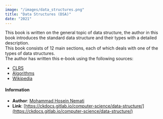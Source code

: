 ```yaml
---
image: "/images/data_structures.png"
title: "Data Structures (DSA)"
date: "2021"
---
```


This book is written on the general topic of data structure, the author in this book introduces the standard data structure and their types with a detailed description. <br />
This book consists of 12 main sections, each of which deals with one of the types of data structures. <br />
The author has written this e-book using the following sources:

-   [CLRS](https://www.amazon.com/Introduction-Algorithms-3rd-MIT-Press/dp/0262033844)
-   [Algorithms](https://www.amazon.com/Algorithms-4th-Robert-Sedgewick/dp/032157351X)
-   [Wikipedia](https://en.wikipedia.org/wiki/Data_structure)

#### Information

-   **Author**: [Mohammad Hosein Nemati](https://www.linkedin.com/in/mohammad-hosein-nemati-665b1813b/)
-   **Link**: [https://ckdocs.gitlab.io/computer-science/data-structure/](https://ckdocs.gitlab.io/computer-science/data-structure/)
